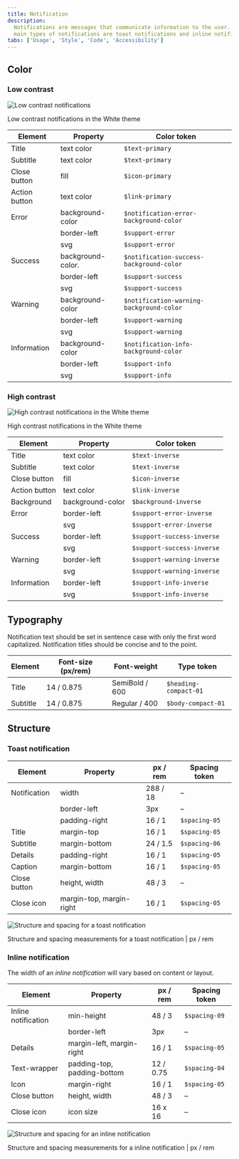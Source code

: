 ```yaml
---
title: Notification
description:
  Notifications are messages that communicate information to the user. The two
  main types of notifications are toast notifications and inline notifications.
tabs: ['Usage', 'Style', 'Code', 'Accessibility']
---
```


## Color

### Low contrast

![Low contrast notifications](images/notification-style-3.png)

<Caption>Low contrast notifications in the White theme</Caption>

| Element       | Property          | Color token                              |
| ------------- | ----------------- | ---------------------------------------- |
| Title         | text color        | `$text-primary`                          |
| Subtitle      | text color        | `$text-primary`                          |
| Close button  | fill              | `$icon-primary`                          |
| Action button | text color        | `$link-primary`                          |
| Error         | background-color  | `$notification-error-background-color`   |
|               | border-left       | `$support-error`                         |
|               | svg               | `$support-error`                         |
| Success       | background-color. | `$notification-success-background-color` |
|               | border-left       | `$support-success`                       |
|               | svg               | `$support-success`                       |
| Warning       | background-color  | `$notification-warning-background-color` |
|               | border-left       | `$support-warning`                       |
|               | svg               | `$support-warning`                       |
| Information   | background-color  | `$notification-info-background-color`    |
|               | border-left       | `$support-info`                          |
|               | svg               | `$support-info`                          |

### High contrast

![High contrast notifications in the White theme](images/notification-style-4.png)

<Caption>High contrast notifications in the White theme</Caption>

<br />

| Element       | Property         | Color token                |
| ------------- | ---------------- | -------------------------- |
| Title         | text color       | `$text-inverse`            |
| Subtitle      | text color       | `$text-inverse`            |
| Close button  | fill             | `$icon-inverse`            |
| Action button | text color       | `$link-inverse`            |
| Background    | background-color | `$background-inverse`      |
| Error         | border-left      | `$support-error-inverse`   |
|               | svg              | `$support-error-inverse`   |
| Success       | border-left      | `$support-success-inverse` |
|               | svg              | `$support-success-inverse` |
| Warning       | border-left      | `$support-warning-inverse` |
|               | svg              | `$support-warning-inverse` |
| Information   | border-left      | `$support-info-inverse`    |
|               | svg              | `$support-info-inverse`    |

## Typography

Notification text should be set in sentence case with only the first word
capitalized. Notification titles should be concise and to the point.

| Element  | Font-size (px/rem) | Font-weight    | Type token            |
| -------- | ------------------ | -------------- | --------------------- |
| Title    | 14 / 0.875         | SemiBold / 600 | `$heading-compact-01` |
| Subtitle | 14 / 0.875         | Regular / 400  | `$body-compact-01`    |

## Structure

### Toast notification

| Element      | Property                 | px / rem | Spacing token |
| ------------ | ------------------------ | -------- | ------------- |
| Notification | width                    | 288 / 18 | –             |
|              | border-left              | 3px      | –             |
|              | padding-right            | 16 / 1   | `$spacing-05` |
| Title        | margin-top               | 16 / 1   | `$spacing-05` |
| Subtitle     | margin-bottom            | 24 / 1.5 | `$spacing-06` |
| Details      | padding-right            | 16 / 1   | `$spacing-05` |
| Caption      | margin-bottom            | 16 / 1   | `$spacing-05` |
| Close button | height, width            | 48 / 3   | –             |
| Close icon   | margin-top, margin-right | 16 / 1   | `$spacing-05` |

<div className="image--fixed">

![Structure and spacing for a toast notification](images/notification-style-1.png)

</div>

<Caption>
  Structure and spacing measurements for a toast notification | px / rem
</Caption>

### Inline notification

The width of an _inline notification_ will vary based on content or layout.

| Element             | Property                    | px / rem  | Spacing token |
| ------------------- | --------------------------- | --------- | ------------- |
| Inline notification | min-height                  | 48 / 3    | `$spacing-09` |
|                     | border-left                 | 3px       | –             |
| Details             | margin-left, margin-right   | 16 / 1    | `$spacing-05` |
| Text-wrapper        | padding-top, padding-bottom | 12 / 0.75 | `$spacing-04` |
| Icon                | margin-right                | 16 / 1    | `$spacing-05` |
| Close button        | height, width               | 48 / 3    | –             |
| Close icon          | icon size                   | 16 x 16   | –             |

<div className="image--fixed">

![Structure and spacing for an inline notification](images/notification-style-2.png)

</div>

<Caption>
  Structure and spacing measurements for a inline notification | px / rem
</Caption>
